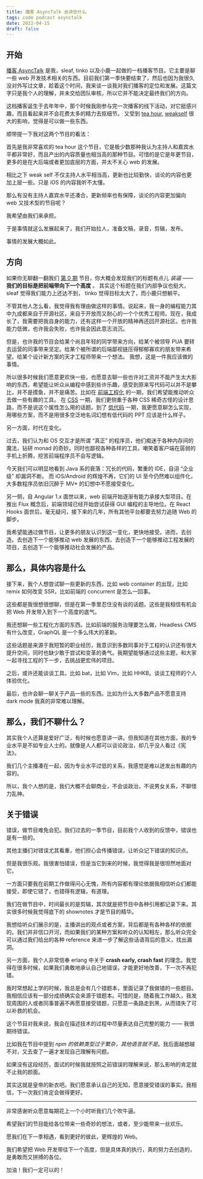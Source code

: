 ```yaml
---
title: 播客 AsyncTalk 会讲些什么
tags: code podcast asynctalk
date: 2022-04-15
draft: false
---
```


## 开始

[播客 AsyncTalk](https://www.xiaoyuzhoufm.com/podcast/61684ce4d8fa23fb00fc4d3a?s=eyJ1IjogIjVlN2NiYjEzYTJmMmU1MDNjZWMzZjk4NSJ9) 是我，sleaf, tinko 以及小鹿一起做的一档播客节目。它主要是聊一些 web 开发技术相关的东西。目前我们第一季快要结束了，然后也因为我很久没对外写过文章，趁着这个时间，我来谈一谈我对我们播客的定位和发展。这篇文字只是我个人的理解，并未交给团队审核，所以它并不能决定最终我们的方向。

这档播客诞生于去年年中，那个时候我刚参与完一次播客的线下活动，对它挺感兴趣，而且看起来并不会花费太多的精力去抠细节。 又受到 [tea hour](https://teahour.fm/), [weakself](https://weakself.dev/) 很大的影响，觉得是可以做一些东西。

顺带提一下我对这两个节目的看法：

首先是我非常喜欢的 tea hour 这个节目，它是极少数那种我认为主持人和嘉宾水平都非常好，而且产出的内容质量也相当高的那种节目。可惜的是它是年更节目，更多的是在大后端或者更加底层的方面，并太不关心 web 的发展。

相比之下 weak self 不仅主持人水平相当高，更新也比较勤快，谈论的内容也更加上层一些。只是 iOS 的内容我听不太懂。

那么有没有主持人嘉宾水平还凑合，更新频率也有保障，谈论的内容更加偏向 web 又技术型的节目呢？

我希望由我们来承担。

于是事情就这么发展起来了，我们开始拉人，准备文稿，录音，剪辑，发布。

事情的发展大概如此。

## 方向

如果你无聊翻一翻我们 [第 0 期](https://www.xiaoyuzhoufm.com/episode/61684ce4d8fa23fb00fc4d3c) 节目，你大概会发现我们的标题有点儿 *装逼* —— **我们的目标是把前端带向下一个高度** 。 其实这个标题在我们内部争议也挺大， sleaf 觉得我们能力上还达不到， tinko 觉得目标太大了，而小鹿只想躺平。

不管其他人怎么看，我觉得我有理由做这样的事情。说起来，我一身的编程能力其中九成都来自于开源社区，来自于开放而又耐心的一个个优秀工程师。现在，我成长了，我需要把我自身的能力，还有这样一个开放的精神再还回开源社区。也许我能力低微，也许我会失败，也许我会因此意志消沉。

但是，也许我的节目会给某个尚且年轻的同学带来方向，给某个被领导 PUA 要转去运营的同事带来坚定。给某个被所谓的后端鄙视链压得郁郁寡欢的朋友带来希望。给某个设计新方案的天才工程师带来一个想法。 我想，这是一件我应该做的事情。

所以很多时候我们愿意更欢快一些，也愿意去聊一些也许对工资并不能产生太大影响的东西，希望能让听众从编程中感到些许乐趣，感受到原来写代码可以并不是攀比，并不是摸鱼，并不是痛苦。比如在 [前端工程化](https://www.xiaoyuzhoufm.com/episode/61965a9950077c58205030e1) 的一期，我们希望能推动听众去做一些有趣的工具。 在 [CSS](https://www.xiaoyuzhoufm.com/episode/6217a71f7714cfc67db75985) 一期，我们更侧重于各种 CSS 稀奇古怪的设计思路，而不是说这个属性怎么用的话题。到了 [低代码](https://www.xiaoyuzhoufm.com/episode/61cda65f8ff13831e333dc09) 一期，我更愿意聊怎么实现，用哪些方案，而不是用很多空泛地名词幻想有低代码的 PPT 应该是什么样子。

另一方面，时代在变化。

过去，我们认为和 OS 交互才是所谓 “真正” 的程序员，他们痴迷于各种内存间的魔法，钻研 monad 的奇妙。同时也鄙视各种各样的工具，嘲笑着客户端在孱弱的手机上折腾，挖苦前端程序员不会写逻辑。

今天我们可以明显地看到 Java 系的衰落：冗长的代码，繁重的 IDE，自诩 “企业级” 却漏洞不断。  而 iOS/Android 的辉煌不再，它们的 UI 至今仍然难以组件化，大多数程序员依旧沉醉于 MV* 的幻想中不愿接受变化。

另一侧，自 Angular 1.x 面世以来，web 前端开始逐渐有能力承接大型项目。在推出 Flux 概念后，前端领域已经开始尝试获得 GUI 编程的主导地位。在 React Hooks 面世后，毫无疑问，接下来的几年，所有其他平台都要去努力追随 Web 的脚步。

我希望能通过做节目，让更多的朋友认识到这一变化，更快地接受。进而，去创造。去创造下一个能够推动 web 发展的东西，去创造下一个能够推动工程发展的项目，去创造下一个能够推动社会发展的产品。

## 那么，具体内容是什么

接下来，我个人想尝试聊一些更新的东西，比如 web container 的出现，比如 remix 如何改变 SSR，比如前端的 concurrent 是怎么一回事。

这些都是我很想很想聊，但是在第一季里忍住没有谈的话题。这些是我相信有机会把 Web 开发带入到下一个高度的底气。

我还想聊一些工程化方面的东西。比如前端的服务治理要怎么做，Headless CMS 有什么改变，GraphQL 是一个多么伟大的革新。

这些话题是来源于我短暂的职业经历，我意识到多数同事对于工程的认识还有很大提升空间，同时也缺少敢于尝试和变革的勇气。我期望能够通过这些主题，和大家一起寻找工程的下一步，去挑战更宏伟的项目。

之后，或许还能谈谈工具。比如 bat，比如 Vim，比如 HHKB。谈谈工程师的个人体验优化。

最后，也许会聊一聊关于产品一些的东西。比如为什么大多数产品不愿意支持 dark mode 我真的非常难以理解。

## 那么，我们不聊什么？

其实我个人还算是爱好广泛，有时候也愿意讲一讲。但我知道在其他方面，我的专业水平是不如专业人士的。就像是人人都可以谈论政治，却几乎没人看过《宪法》。

我们几个主播凑在一起，因为专业水平过低的关系，我感觉是难以迸发出有趣的内容的。

所以，我个人想的是，我们大概不会聊商业，不会谈政治，不说男女关系，不聊怪力乱神。

## 关于错误

错误，做节目难免会犯。我们过去的一季节目，目前我个人收到的反馈中，错误也是有一些的。

其他主播们对错误尤其看重，他们担心会传播错误，让听众记下错误的知识点。

但是我很乐观。我很害怕错误，但是当它到来的时候，我觉得我是很坦然地面对它。

一方面只要我在前期工作做得问心无愧，所有内容都有理论依据我相信听众们都能接受，即使它错了，也错得有逻辑，有道理。

我们在做节目中，时间最长的是剪辑，其次就是把节目中各种引用都记录下来。其实很多时候我觉得底下的 shownotes 才是节目的精华。

我想给听众们展示的是，主播讲出的观点或者方案，背后都是有各种各样的依据的。我们并非信口开河，而如果我们的某种方案和听众的认知相左，那么听众完全可以通过我们给出的各种 reference 来进一步了解这些话语背后的意义，找出漏洞。

另一方面，我个人非常信奉 erlang 中关于 **crash early, crash fast** 的理念。我觉得在很多时候，如果我们勇敢地承认自己地错误，才能更好地改善，下一次不再犯错。

我时常想起上学的时候，我总是会有几个错题本，里面记录了我做错的一些题目。我相信应该有一部分成绩确实会来源于错题本。可惜的是，随着我工作越久，我发现周围的人或者同事普遍不再愿意接受错题，只愿意一条路走到黑，从而错失了可以补救的机会。

这个节目对我来说，我会在描述技术的过程中尽量表达自己完整的能力 —— 我很期待错误。

比如我在节目中提到 *npm 的依赖类型过于繁杂，其他语言就不是*。我后面越想越不对，又去查了一遍才发现自己理解有问题。

如果没有这段经历，面试的时候我就按照之前错误的理解来说，那么影响的肯定就不止我的颜面。

其实这就是皇帝的新衣吧。我们愿意承认自己的无知，愿意接受错误的事实。我相信，下一次我们肯定会做得更好。

---

非常感谢听众愿意每期花上一个小时听我们几个吹牛逼。

希望我们的节目能给各位带来一些奇妙的想法，或者，至少能带来一丝欢乐。

愿我们在下一季相遇，看到更好的彼此，更辉煌的 Web。

我们希望把 Web 开发带往下一个高度，但是具体真的执行，真的努力去创造的，是勇敢而又拼搏的各位。

加油！我们一定可以的！


